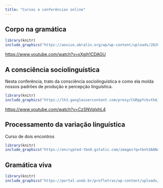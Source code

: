 ```yaml
---
title: "Cursos e conferências online"
---
```

## Corpo na gramática

```r
library(knitr)
include_graphics("https://aovivo.abralin.org/wp/wp-content/uploads/2020/06/og-image-abralin-ao-vivo.jpg")
```

<https://www.youtube.com/watch?v=xXgjh1CDAGU>


## A consciência sociolinguística

Nesta conferência, trato da consciência sociolinguística e como ela molda nossos padrões de produção e percepção linguística.

```r
library(knitr)
include_graphics("https://lh3.googleusercontent.com/proxy/CGRppYckvthAjuIzniGsK_XoVqKDVRT5vsvDoG28I6t7HxYMUe1f84Q0oN7oo35XwzP3UY3Kj7GGnsvopzURSdBG3tUoucHq6HoIMlwzCw75jqmLj6b9ysXz")
```

<https://www.youtube.com/watch?v=CzSNVqlxhL4>

## Processamento da variação linguística

Curso de dois encontros

```r
library(knitr)
include_graphics("https://encrypted-tbn0.gstatic.com/images?q=tbn%3AANd9GcQ9WgD09lXeBvV2M3p7Ty_ouZqhfu_MBOV8cQ&usqp=CAU")
```

## Gramática viva

```r
library(knitr)
include_graphics("https://portal.uneb.br/profletras/wp-content/uploads/sites/90/2019/09/logo-profletras-780x400.jpg")
```


